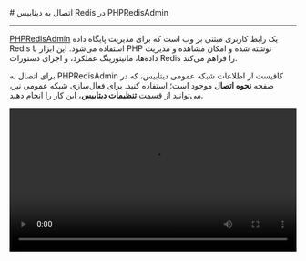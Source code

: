 

<Layout>
<Head>
<title>مستندات اتصال به Redis با PHPRedisAdmin - لیارا</title>
</Head>
# اتصال به دیتابیس Redis در PHPRedisAdmin
<hr className="mb-2" />

<a href="https://github.com/erikdubbelboer/phpRedisAdmin" className="text-[#2196f3] ">PHPRedisAdmin</a> یک رابط کاربری مبتنی بر وب است که برای مدیریت پایگاه داده Redis استفاده می‌شود. این ابزار با PHP نوشته شده و امکان مشاهده و مدیریت داده‌ها، مانیتورینگ عملکرد، و اجرای دستورات Redis را فراهم می‌کند.

<div className="h-2" />

برای اتصال به PHPRedisAdmin کافیست از اطلاعات شبکه عمومی دیتابیس، که در صفحه <b>نحوه اتصال</b> موجود است؛ استفاده کنید.
برای فعال‌سازی شبکه عمومی نیز، می‌توانید از قسمت <b>تنظیمات دیتابیس</b>، این کار را انجام دهید.
<div className="h-4" />

<video
  src="https://files.liara.ir/liara/redis/redis-cli.mp4"
  controls="controls"
  className="block w-full"
  width="100%"
/>

</Layout>